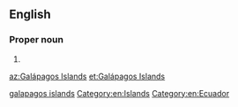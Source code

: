 {{also|Galapagos Islands}}
==English==

===Proper noun===
{{en-proper noun|head=[[Galápagos]] [[islands|Islands]]}}

# {{alternative form of|Galapagos Islands|lang=en}}

[[Category:English terms spelled with Á|galapagos islands]]
[[Category:en:Islands]]
[[Category:en:Ecuador]]

[[az:Galápagos Islands]]
[[et:Galápagos Islands]]